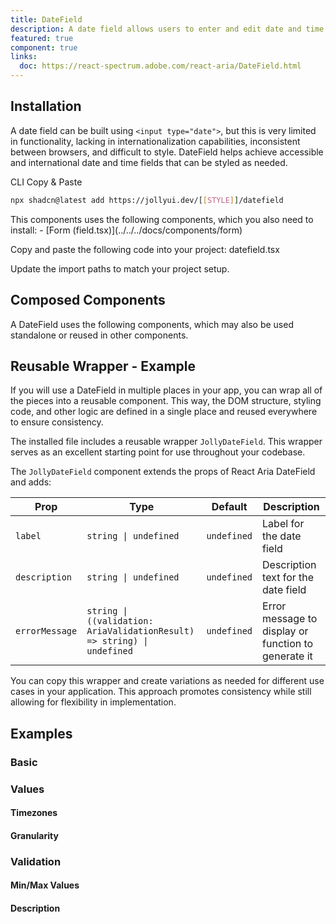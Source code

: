 ```yaml
---
title: DateField
description: A date field allows users to enter and edit date and time values using a keyboard. Each part of a date value is displayed in an individually editable segment.
featured: true
component: true
links:
  doc: https://react-spectrum.adobe.com/react-aria/DateField.html
---
```


<ComponentPreview name="datefield-demo" />

## Installation

A date field can be built using `<input type="date">`, but this is very limited in functionality, lacking in internationalization capabilities, inconsistent between browsers, and difficult to style. DateField helps achieve accessible and international date and time fields that can be styled as needed.

<Tabs defaultValue="cli">

<TabsList>
  <TabsTrigger value="cli">CLI</TabsTrigger>
  <TabsTrigger value="manual">Copy & Paste</TabsTrigger>
</TabsList>

<TabsContent value="cli">

```bash
npx shadcn@latest add https://jollyui.dev/[[STYLE]]/datefield
```

</TabsContent>

<TabsContent value="manual">

<Steps>

<Step>
  This components uses the following components, which you also need to install:
  - [Form (field.tsx)](../../../docs/components/form)
</Step>

<Step>Copy and paste the following code into your project: datefield.tsx</Step>

<ComponentSource name="datefield" />

<Step>Update the import paths to match your project setup.</Step>

</Steps>

</TabsContent>

</Tabs>

## Composed Components

A DateField uses the following components, which may also be used standalone or reused in other components.

<ComponentCards>
  <ComponentCard component="label" />
</ComponentCards>

## Reusable Wrapper - Example

If you will use a DateField in multiple places in your app, you can wrap all of the pieces into a reusable component. This way, the DOM structure, styling code, and other logic are defined in a single place and reused everywhere to ensure consistency.

The installed file includes a reusable wrapper `JollyDateField`. This wrapper serves as an excellent starting point for use throughout your codebase.

<ComponentPreview name="datefield-reusable" />

The `JollyDateField` component extends the props of React Aria DateField and adds:

| Prop           | Type                                                                    | Default     | Description                                         |
| -------------- | ----------------------------------------------------------------------- | ----------- | --------------------------------------------------- |
| `label`        | `string \| undefined`                                                   | `undefined` | Label for the date field                            |
| `description`  | `string \| undefined`                                                   | `undefined` | Description text for the date field                 |
| `errorMessage` | `string \| ((validation: AriaValidationResult) => string) \| undefined` | `undefined` | Error message to display or function to generate it |

You can copy this wrapper and create variations as needed for different use cases in your application. This approach promotes consistency while still allowing for flexibility in implementation.

<ComponentPreview name="datefield-reusable" />

## Examples

### Basic

<ComponentPreview name="datefield-demo" />

### Values

#### Timezones

<ComponentPreview name="datefield-timezone" />

#### Granularity

<ComponentPreview name="datefield-granularity" />

### Validation

<ComponentPreview name="datefield-validation" />

#### Min/Max Values

<ComponentPreview name="datefield-validation-min-max" />

#### Description

<ComponentPreview name="datefield-description" />
